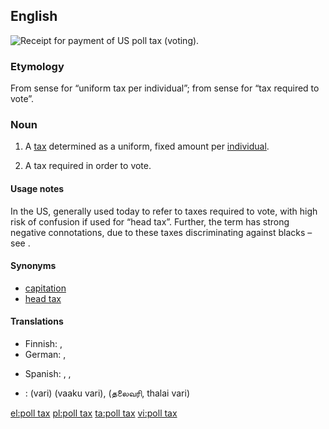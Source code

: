 {{wikipedia}}
==English==
[[File:PollTaxRecieptJefferson1917.JPG|thumb|Receipt for payment of US poll tax (voting).]]
{{wikipedia|poll tax}}
{{wikipedia|tax per head}}

===Etymology===
From sense {{term|poll||head|lang=en}} for “uniform tax per individual”; from sense {{term|poll||voting place|lang=en}} for “tax required to vote”.

===Noun===
{{en-noun|sg=[[poll]] [[tax]]|es}}

# A [[tax]] determined as a uniform, fixed amount per [[individual]].
# {{US}} A tax required in order to vote.

====Usage notes====
In the US, generally used today to refer to taxes required to vote, with high risk of confusion if used for “head tax”. Further, the term has strong negative connotations, due to these taxes discriminating against blacks – see {{w|Jim Crow laws}}.

====Synonyms====
{{sense|uniform tax per person}}
* [[capitation]]
* [[head tax]]

====Translations====
{{trans-top|uniform tax per individual}}
* Finnish: {{t-|fi|henkiraha}}, {{t-|fi|henkivero}}
* German: {{t-|de|Kopfsteuer|f}}, {{t-|de|Gemeindesteuer|f}}
{{trans-mid}}
* Spanish: {{t-|es|impuesto de capitación}}, {{t-|es|impuesto electoral}}, {{t-|es|capitación}}
{{trans-bottom}}

{{checktrans-top}}
* {{ttbc|Tamil}}: {{t|ta|வரி|xs=Tamil}} (vari) (vaaku vari), {{t|ta|ajith|xs=Tamil}} (தலைவரி, thalai vari)
{{trans-bottom}}

[[el:poll tax]]
[[pl:poll tax]]
[[ta:poll tax]]
[[vi:poll tax]]